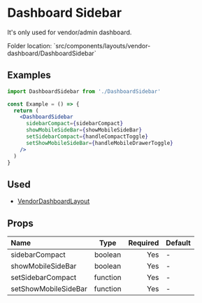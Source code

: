 # Dashboard Sidebar

It's only used for vendor/admin dashboard.


<Callout>
  Folder location: `src/components/layouts/vendor-dashboard/DashboardSidebar`
</Callout>

## Examples

```jsx
import DashboardSidebar from './DashboardSidebar'

const Example = () => {
  return (
    <DashboardSidebar
      sidebarCompact={sidebarCompact}
      showMobileSideBar={showMobileSideBar}
      setSidebarCompact={handleCompactToggle}
      setShowMobileSideBar={handleMobileDrawerToggle}
    />
  )
}
```

## Used

- [VendorDashboardLayout](https://bazaar-doc.netlify.app/layouts/vendor-dashboard)

## Props

| Name                 |   Type   | Required | Default |
| :------------------- | :------: | -------: | ------- |
| sidebarCompact       | boolean  |      Yes | -       |
| showMobileSideBar    | boolean  |      Yes | -       |
| setSidebarCompact    | function |      Yes | -       |
| setShowMobileSideBar | function |      Yes | -       |
